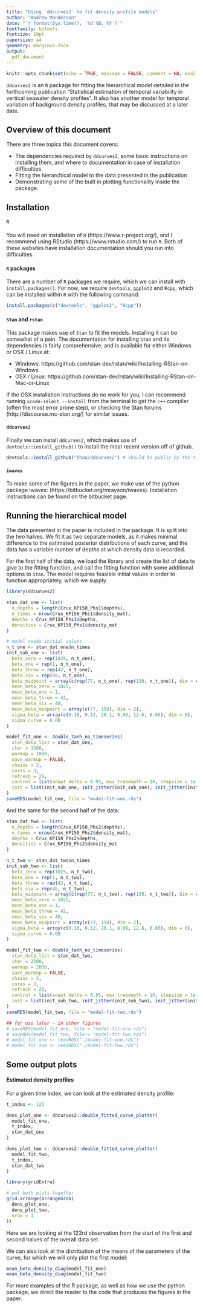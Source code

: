 ```yaml
---
title: "Using `ddcurves2` to fit density profile models"
author: "Andrew Manderson"
date: "`r format(Sys.time(), '%d %B, %Y')`"
fontfamily: kpfonts
fontsize: 10pt
papersize: a4
geometry: margin=1.25cm
output: 
  pdf_document
---
```


```r
knitr::opts_chunk$set(echo = TRUE, message = FALSE, comment = NA, eval = TRUE)
```

`ddcurves2` is an `R` package for fitting the hierarchical model detailed
in the forthcoming publication "Statistical estimation of temporal variability
in vertical seawater density profiles". It also has another model for 
temporal variation of background density profiles, that may be discussed at a 
later date.

## Overview of this document

There are three topics this document covers:

* The dependencies required by `ddcurves2`, some basic instructions on 
installing them, and where to documentation in case of installation difficulties.
* Fitting the hierarchical model to the data presented in the publication
* Demonstrating some of the built in plotting functionality inside the package.

## Installation

#### `R`

You will need an installation of `R` (https://www.r-project.org/), and I 
recommend using RStudio (https://www.rstudio.com/) to run `R`.
Both of these websites have installation documentation should you run into
difficulties.

#### `R` packages

There are a number of `R` packages we require, which we can install with
`install.packages()`. For now, we require `devtools`, `ggplot2` and `Rcpp`, 
which can be installed within `R` with the following command:

```r
install.packages(c("devtools", "ggplot2", "Rcpp"))
```


#### `Stan` and `rstan`

This package makes use of `Stan` to fit the models. Installing it can be somewhat
of a pain. The documentation for installing `Stan` and its dependencies is fairly
comprehensive, and is available for either Windows or OSX / Linux at:

* Windows: https://github.com/stan-dev/rstan/wiki/Installing-RStan-on-Windows
* OSX / Linux: https://github.com/stan-dev/rstan/wiki/Installing-RStan-on-Mac-or-Linux

If the OSX installation instructions do no work for you, I can recommend running
`xcode-select --install` from the terminal to get the `c++` compiler (often the
most error prone step), or checking the Stan forums  
(http://discourse.mc-stan.org/) for similar issues.


#### `ddcurves2`

Finally we can install `ddcurves2`, which makes use of 
`devtools::install_github()` to install the most recent version off of github.

``` r
devtools::install_github("hhau/ddcurves2") # should be public by the time this goes out.
```

#### `iwaves`

To make some of the figures in the paper, we make use of the python package
iwaves: (https://bitbucket.org/mrayson/iwaves). Installation instructions 
can be found on the bitbucket page. 

## Running the hierarchical model

The data presented in the paper is included in the package. It is split into
the two halves. We fit it as two separate models, as it makes minimal difference
to the estimated posterior distributions of each curve, and the data has 
a variable number of depths at which density data is recorded. 

For the first half of the data, we load the library and create the list of 
data to give to the fitting function, and call the fitting function with
some additional options to `Stan`. The model requires feasible initial values in
order to function appropriately, which we supply.

```r
library(ddcurves2)

stan_dat_one <- list(
  n_depths = length(Crux_KP150_Phs1$depths),
  n_times = nrow(Crux_KP150_Phs1$density_mat),
  depths = Crux_KP150_Phs1$depths,
  densities = Crux_KP150_Phs1$density_mat
)

# model needs initial values
n_t_one <- stan_dat_one$n_times
init_sub_one <- list(
  beta_zero = rep(1025, n_t_one),
  beta_one = rep(1, n_t_one),
  beta_three = rep(42, n_t_one),
  beta_six = rep(48, n_t_one),
  beta_midpoint = array(c(rep(77, n_t_one), rep(150, n_t_one)), dim = c(n_t_one, 2)),
  mean_beta_zero = 1025,
  mean_beta_one = 1,
  mean_beta_three = 42,
  mean_beta_six = 48,
  mean_beta_midpoint = array(c(77, 150), dim = 2),
  sigma_beta = array(c(0.18, 0.12, 26.1, 8.09, 12.6, 6.65), dim = 6),
  sigma_curve = 0.08
)

model_fit_one <- double_tanh_no_timeseries(
  stan_data_list = stan_dat_one,
  iter = 1500,
  warmup = 1000,
  save_warmup = FALSE,
  chains = 3,
  cores = 3,
  refresh = 25,
  control = list(adapt_delta = 0.95, max_treedepth = 16, stepsize = 1e-6),
  init = list(init_sub_one, init_jitter(init_sub_one), init_jitter(init_sub_one))
)
saveRDS(model_fit_one, file = "model-fit-one.rds")
```


And the same for the second half of the data: 

```r
stan_dat_two <- list(
  n_depths = length(Crux_KP150_Phs2$depths),
  n_times = nrow(Crux_KP150_Phs2$density_mat),
  depths = Crux_KP150_Phs2$depths,
  densities = Crux_KP150_Phs2$density_mat
)

n_t_two <- stan_dat_two$n_times
init_sub_two <- list(
  beta_zero = rep(1025, n_t_two),
  beta_one = rep(1, n_t_two),
  beta_three = rep(42, n_t_two),
  beta_six = rep(48, n_t_two),
  beta_midpoint = array(c(rep(77, n_t_two), rep(150, n_t_two)), dim = c(n_t_two, 2)),
  mean_beta_zero = 1025,
  mean_beta_one = 1,
  mean_beta_three = 42,
  mean_beta_six = 48,
  mean_beta_midpoint = array(c(77, 150), dim = 2),
  sigma_beta = array(c(0.18, 0.12, 26.1, 8.09, 12.6, 6.65), dim = 6),
  sigma_curve = 0.08
)

model_fit_two <- double_tanh_no_timeseries(
  stan_data_list = stan_dat_two,
  iter = 2500,
  warmup = 2000,
  save_warmup = FALSE,
  chains = 3,
  cores = 3,
  refresh = 25,
  control = list(adapt_delta = 0.95, max_treedepth = 16, stepsize = 1e-6),
  init = list(init_sub_two, init_jitter(init_sub_two), init_jitter(init_sub_two))
)
saveRDS(model_fit_two, file = "model-fit-two.rds")
```

```r
## for use later - in other figures
# saveRDS(model_fit_one, file = "model-fit-one.rds")
# saveRDS(model_fit_two, file = "model-fit-two.rds")
# model_fit_one <- readRDS("./model-fit-one.rds")
# model_fit_two <- readRDS("./model-fit-two.rds")
```


## Some output plots

#### Estimated density profiles

For a given time index, we can look at the estimated density profile:

```r
t_index <- 123

dens_plot_one <- ddcurves2::double_fitted_curve_plotter(
  model_fit_one,
  t_index,
  stan_dat_one
)

dens_plot_two <- ddcurves2::double_fitted_curve_plotter(
  model_fit_two,
  t_index,
  stan_dat_two
)

library(gridExtra)

# put both plots together
grid.arrange(arrangeGrob(
  dens_plot_one,
  dens_plot_two,
  nrow = 1
))

```

Here we are looking at the 123rd observation from the start of the first and
second halves of the overall data set. 

We can also look at the distribution of the means of the parameters of the curve,
for which we will only plot the first model:

```r
mean_beta_density_diag(model_fit_one)
mean_beta_density_diag(model_fit_two)
```

For more examples of the R package, as well as how we use the python package,
we direct the reader to the code that produces the figures in the paper.

 
 
